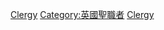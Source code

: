 {{Commonscat|Clergy of Scotland}}

[[Category:苏格兰宗教领袖|Clergy]]
[[Category:英國聖職者|Category:英國聖職者]]
[[Category:苏格兰基督教|Clergy]]
